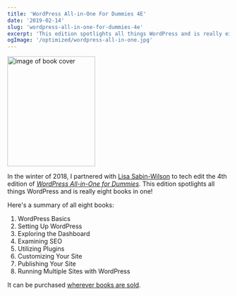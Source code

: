 ```yaml
---
title: 'WordPress All-in-One For Dummies 4E'
date: '2019-02-14'
slug: 'wordpress-all-in-one-for-dummies-4e'
excerpt: 'This edition spotlights all things WordPress and is really eight books in one.'
ogImage: '/optimized/wordpress-all-in-one.jpg'
---
```


<div className="align-right">
  <a href="https://amzn.to/37MMDLp">
    <Image
      alt="image of book cover"
      height="249"
      src="/optimized/wordpress-all-in-one.jpg"
      width="199"
    />
  </a>
</div>

In the winter of 2018, I partnered with [Lisa Sabin-Wilson](https://lisasabin-wilson.com/) to tech edit the 4th edition of [_WordPress All-in-One for Dummies_](https://amzn.to/37MMDLp). This edition spotlights all things WordPress and is really eight books in one!

Here's a summary of all eight books:

1. WordPress Basics
2. Setting Up WordPress
3. Exploring the Dashboard
4. Examining SEO
5. Utilizing Plugins
6. Customizing Your Site
7. Publishing Your Site
8. Running Multiple Sites with WordPress

It can be purchased [wherever books are sold](https://amzn.to/37MMDLp).
